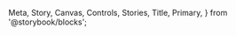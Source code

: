   Meta,
  Story,
  Canvas,
  Controls,
  Stories,
  Title,
  Primary,
} from '@storybook/blocks';

<Meta of={ElevationStories} />

<Title />

[Figma Design Source](https://www.figma.com/file/6AovH7Iay9Y7BkpoL5975s/Applications-Specs-for-Devs?node-id=3949%3A9976&mode=dev)

## Examples

<Primary />

## Usage

### SCSS Mixins

```css
@use '@kyndryl-design-system/shidoka-foundation/scss/mixins/elevation.scss';

.your-css-selector {
  @include elevation.shadow($level);
}
```

### Utility Classes

#### Import to SCSS

```css
@use '@kyndryl-design-system/shidoka-foundation/scss/utility/elevation.scss';
```

#### Import to CSS

```css
@import '@kyndryl-design-system/shidoka-foundation/css/elevation.css';
```

#### Import to JS

```js
import '@kyndryl-design-system/shidoka-foundation/css/elevation.css';
```

#### Example HTML

```html
<div class="kd-elevation--level-1"></div>
```

#### Class & Variable Names

| Level        | Class                          | Variable Name                   |
| ------------ | ------------------------------ | ------------------------------- |
| 1            | kd-elevation--level-1          | --kd-elevation-level-1          |
| 2            | kd-elevation--level-2          | --kd-elevation-level-2          |
| 2 - Overflow | kd-elevation--level-2-overflow | --kd-elevation-level-2-overflow |
| 3            | kd-elevation--level-3          | --kd-elevation-level-3          |
| 4            | kd-elevation--level-4          | --kd-elevation-level-4          |
